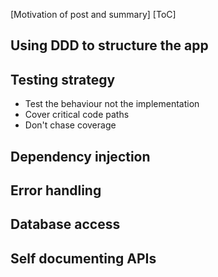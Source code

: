 
<div className={styles["Welcome"]}>

[Motivation of post and summary]
[ToC]

## Using DDD to structure the app

## Testing strategy

* Test the behaviour not the implementation
* Cover critical code paths
* Don't chase coverage
 
## Dependency injection

## Error handling

## Database access

## Self documenting APIs
